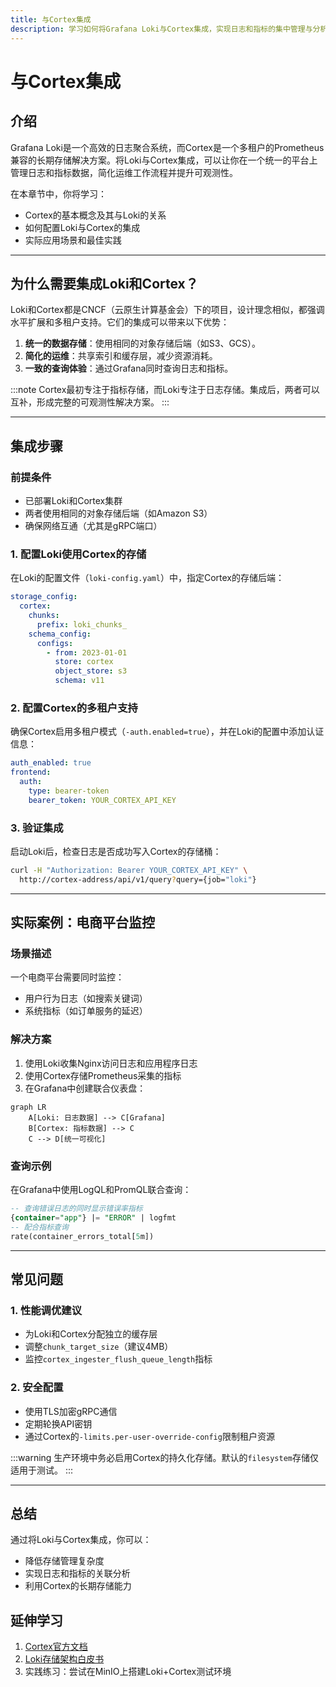 ```yaml
---
title: 与Cortex集成
description: 学习如何将Grafana Loki与Cortex集成，实现日志和指标的集中管理与分析。
---
```


# 与Cortex集成

## 介绍

Grafana Loki是一个高效的日志聚合系统，而Cortex是一个多租户的Prometheus兼容的长期存储解决方案。将Loki与Cortex集成，可以让你在一个统一的平台上管理日志和指标数据，简化运维工作流程并提升可观测性。

在本章节中，你将学习：
- Cortex的基本概念及其与Loki的关系
- 如何配置Loki与Cortex的集成
- 实际应用场景和最佳实践

---

## 为什么需要集成Loki和Cortex？

Loki和Cortex都是CNCF（云原生计算基金会）下的项目，设计理念相似，都强调水平扩展和多租户支持。它们的集成可以带来以下优势：
1. **统一的数据存储**：使用相同的对象存储后端（如S3、GCS）。
2. **简化的运维**：共享索引和缓存层，减少资源消耗。
3. **一致的查询体验**：通过Grafana同时查询日志和指标。

:::note
Cortex最初专注于指标存储，而Loki专注于日志存储。集成后，两者可以互补，形成完整的可观测性解决方案。
:::

---

## 集成步骤

### 前提条件
- 已部署Loki和Cortex集群
- 两者使用相同的对象存储后端（如Amazon S3）
- 确保网络互通（尤其是gRPC端口）

### 1. 配置Loki使用Cortex的存储
在Loki的配置文件（`loki-config.yaml`）中，指定Cortex的存储后端：

```yaml
storage_config:
  cortex:
    chunks:
      prefix: loki_chunks_
    schema_config:
      configs:
        - from: 2023-01-01
          store: cortex
          object_store: s3
          schema: v11
```

### 2. 配置Cortex的多租户支持
确保Cortex启用多租户模式（`-auth.enabled=true`），并在Loki的配置中添加认证信息：

```yaml
auth_enabled: true
frontend:
  auth:
    type: bearer-token
    bearer_token: YOUR_CORTEX_API_KEY
```

### 3. 验证集成
启动Loki后，检查日志是否成功写入Cortex的存储桶：

```bash
curl -H "Authorization: Bearer YOUR_CORTEX_API_KEY" \
  http://cortex-address/api/v1/query?query={job="loki"}
```

---

## 实际案例：电商平台监控

### 场景描述
一个电商平台需要同时监控：
- 用户行为日志（如搜索关键词）
- 系统指标（如订单服务的延迟）

### 解决方案
1. 使用Loki收集Nginx访问日志和应用程序日志
2. 使用Cortex存储Prometheus采集的指标
3. 在Grafana中创建联合仪表盘：

```mermaid
graph LR
    A[Loki: 日志数据] --> C[Grafana]
    B[Cortex: 指标数据] --> C
    C --> D[统一可视化]
```

### 查询示例
在Grafana中使用LogQL和PromQL联合查询：

```sql
-- 查询错误日志的同时显示错误率指标
{container="app"} |= "ERROR" | logfmt
-- 配合指标查询
rate(container_errors_total[5m])
```

---

## 常见问题

### 1. 性能调优建议
- 为Loki和Cortex分配独立的缓存层
- 调整`chunk_target_size`（建议4MB）
- 监控`cortex_ingester_flush_queue_length`指标

### 2. 安全配置
- 使用TLS加密gRPC通信
- 定期轮换API密钥
- 通过Cortex的`-limits.per-user-override-config`限制租户资源

:::warning
生产环境中务必启用Cortex的持久化存储。默认的`filesystem`存储仅适用于测试。
:::

---

## 总结

通过将Loki与Cortex集成，你可以：
- 降低存储管理复杂度
- 实现日志和指标的关联分析
- 利用Cortex的长期存储能力

## 延伸学习
1. [Cortex官方文档](https://cortexmetrics.io/docs/)
2. [Loki存储架构白皮书](https://grafana.com/docs/loki/latest/storage/)
3. 实践练习：尝试在MinIO上搭建Loki+Cortex测试环境